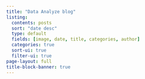 ```yaml
---
title: "Data Analyze blog"
listing:
  contents: posts
  sort: "date desc"
  type: default
  fields: [image, date, title, categories, author]
  categories: true
  sort-ui: true
  filter-ui: true
page-layout: full
title-block-banner: true
---
```



